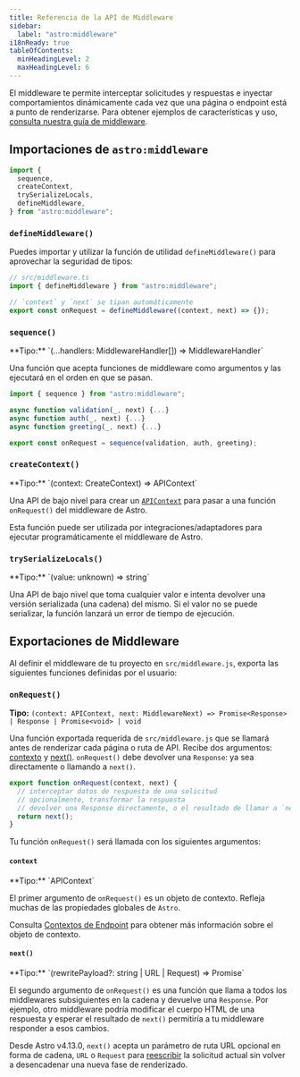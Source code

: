 ```yaml
---
title: Referencia de la API de Middleware
sidebar:
  label: "astro:middleware"
i18nReady: true
tableOfContents:
  minHeadingLevel: 2
  maxHeadingLevel: 6
---
```



<p><Since v="2.6.0" /></p>

El middleware te permite interceptar solicitudes y respuestas e inyectar comportamientos dinámicamente cada vez que una página o endpoint está a punto de renderizarse. Para obtener ejemplos de características y uso, [consulta nuestra guía de middleware](/es/guides/middleware/).

## Importaciones de `astro:middleware`

```js
import {
  sequence,
  createContext,
  trySerializeLocals,
  defineMiddleware,
} from "astro:middleware";
```

### `defineMiddleware()`

Puedes importar y utilizar la función de utilidad `defineMiddleware()` para aprovechar la seguridad de tipos:

```ts
// src/middleware.ts
import { defineMiddleware } from "astro:middleware";

// `context` y `next` se tipan automáticamente
export const onRequest = defineMiddleware((context, next) => {});
```

### `sequence()`

<p>
**Tipo:** `(...handlers: MiddlewareHandler[]) => MiddlewareHandler`
</p>

Una función que acepta funciones de middleware como argumentos y las ejecutará en el orden en que se pasan.

```js title="src/middleware.js"
import { sequence } from "astro:middleware";

async function validation(_, next) {...}
async function auth(_, next) {...}
async function greeting(_, next) {...}

export const onRequest = sequence(validation, auth, greeting);
```

### `createContext()`

<p>
**Tipo:** `(context: CreateContext) => APIContext`<br />
<Since v="2.8.0" />
</p>

Una API de bajo nivel para crear un [`APIContext`](/es/reference/api-reference/) para pasar a una función `onRequest()` del middleware de Astro.

Esta función puede ser utilizada por integraciones/adaptadores para ejecutar programáticamente el middleware de Astro.

### `trySerializeLocals()`

<p>
**Tipo:** `(value: unknown) => string`<br />
<Since v="2.8.0" />
</p>

Una API de bajo nivel que toma cualquier valor e intenta devolver una versión serializada (una cadena) del mismo. Si el valor no se puede serializar, la función lanzará un error de tiempo de ejecución.

## Exportaciones de Middleware

Al definir el middleware de tu proyecto en `src/middleware.js`, exporta las siguientes funciones definidas por el usuario:

### `onRequest()`

**Tipo:** `(context: APIContext, next: MiddlewareNext) => Promise<Response> | Response | Promise<void> | void`

Una función exportada requerida de `src/middleware.js` que se llamará antes de renderizar cada página o ruta de API. Recibe dos argumentos: [contexto](#context) y [next()](#next). `onRequest()` debe devolver una `Response`: ya sea directamente o llamando a `next()`.

```js title="src/middleware.js"
export function onRequest(context, next) {
  // interceptar datos de respuesta de una solicitud
  // opcionalmente, transformar la respuesta
  // devolver una Response directamente, o el resultado de llamar a `next()`
  return next();
}
```

Tu función `onRequest()` será llamada con los siguientes argumentos:

#### `context`

<p>
**Tipo:** `APIContext`
</p>

El primer argumento de `onRequest()` es un objeto de contexto. Refleja muchas de las propiedades globales de `Astro`.

<ReadMore>Consulta [Contextos de Endpoint](/es/reference/api-reference/) para obtener más información sobre el objeto de contexto.</ReadMore>

#### `next()`

<p>
**Tipo:** `(rewritePayload?: string | URL | Request) => Promise<Response>`<br />
</p>

El segundo argumento de `onRequest()` es una función que llama a todos los middlewares subsiguientes en la cadena y devuelve una `Response`. Por ejemplo, otro middleware podría modificar el cuerpo HTML de una respuesta y esperar el resultado de `next()` permitiría a tu middleware responder a esos cambios.

Desde Astro v4.13.0, `next()` acepta un parámetro de ruta URL opcional en forma de cadena, `URL` o `Request` para [reescribir](/es/guides/routing/#reescrituras) la solicitud actual sin volver a desencadenar una nueva fase de renderizado.
